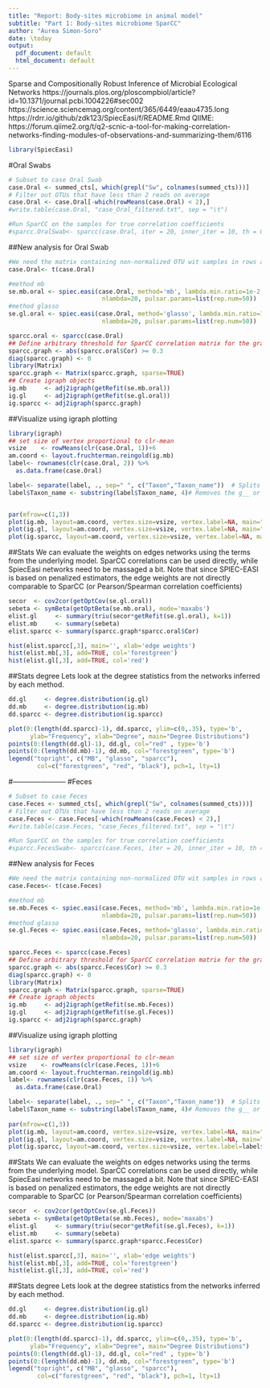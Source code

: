 ```yaml
---
title: "Report: Body-sites microbiome in animal model"
subtitle: "Part 1: Body-sites microbiome SparCC"
author: "Aurea Simon-Soro"
date: \today
output:
  pdf_document: default
  html_document: default
---
```



Sparse and Compositionally Robust Inference of Microbial Ecological Networks
https://journals.plos.org/ploscompbiol/article?id=10.1371/journal.pcbi.1004226#sec002
https://science.sciencemag.org/content/365/6449/eaau4735.long
https://rdrr.io/github/zdk123/SpiecEasi/f/README.Rmd
QIIME: https://forum.qiime2.org/t/q2-scnic-a-tool-for-making-correlation-networks-finding-modules-of-observations-and-summarizing-them/6116

```r
library(SpiecEasi)

```

#Oral Swabs
```r

# Subset to case Oral Swab
case.Oral <- summed_cts[, which(grepl("Sw", colnames(summed_cts)))]
# Filter out OTUs that have less than 2 reads on average
case.Oral <- case.Oral[-which(rowMeans(case.Oral) < 2),]
#write.table(case.Oral, "case_Oral_filtered.txt", sep = "\t")
```


```r
#Run SparCC on the samples for true correlation coefficients
#sparcc.OralSwab<- sparcc(case.Oral, iter = 20, inner_iter = 10, th = 0.1)
```

##New analysis for Oral Swab
```r
#We need the matrix containing non-normalized OTU wit samples in rows and feature OTU in columns
case.Oral<- t(case.Oral)

#method mb
se.mb.oral <- spiec.easi(case.Oral, method='mb', lambda.min.ratio=1e-2,
                          nlambda=20, pulsar.params=list(rep.num=50))
#method glasso
se.gl.oral <- spiec.easi(case.Oral, method='glasso', lambda.min.ratio=1e-2,
                          nlambda=20, pulsar.params=list(rep.num=50))

sparcc.oral <- sparcc(case.Oral)
## Define arbitrary threshold for SparCC correlation matrix for the graph
sparcc.graph <- abs(sparcc.oral$Cor) >= 0.3
diag(sparcc.graph) <- 0
library(Matrix)
sparcc.graph <- Matrix(sparcc.graph, sparse=TRUE)
## Create igraph objects
ig.mb     <- adj2igraph(getRefit(se.mb.oral))
ig.gl     <- adj2igraph(getRefit(se.gl.oral))
ig.sparcc <- adj2igraph(sparcc.graph)
```

##Visualize using igraph plotting
```r
library(igraph)
## set size of vertex proportional to clr-mean
vsize    <- rowMeans(clr(case.Oral, 1))+6
am.coord <- layout.fruchterman.reingold(ig.mb)
label<- rownames(clr(case.Oral, 2)) %>%
  as.data.frame(case.Oral)

label<- separate(label, ., sep=" ", c("Taxon","Taxon_name"))  # Splits the taxon name column by the 'space' into "Taxon" and "Taxon_name"
label$Taxon_name <- substring(label$Taxon_name, 4)# Removes the g__ or f__ in the Taxon_name column


par(mfrow=c(1,3))
plot(ig.mb, layout=am.coord, vertex.size=vsize, vertex.label=NA, main="MB")
plot(ig.gl, layout=am.coord, vertex.size=vsize, vertex.label=NA, main="glasso")
plot(ig.sparcc, layout=am.coord, vertex.size=vsize, vertex.label=NA, main="sparcc", color=s$study_group)
```
##Stats
We can evaluate the weights on edges networks using the terms from the underlying model. SparCC correlations can be used directly, while SpiecEasi networks need to be massaged a bit. Note that since SPIEC-EASI is based on penalized estimators, the edge weights are not directly comparable to SparCC (or Pearson/Spearman correlation coefficients)
```r

secor  <- cov2cor(getOptCov(se.gl.oral))
sebeta <- symBeta(getOptBeta(se.mb.oral), mode='maxabs')
elist.gl     <- summary(triu(secor*getRefit(se.gl.oral), k=1))
elist.mb     <- summary(sebeta)
elist.sparcc <- summary(sparcc.graph*sparcc.oral$Cor)

hist(elist.sparcc[,3], main='', xlab='edge weights')
hist(elist.mb[,3], add=TRUE, col='forestgreen')
hist(elist.gl[,3], add=TRUE, col='red')
```

##Stats degree
Lets look at the degree statistics from the networks inferred by each method.
```r
dd.gl     <- degree.distribution(ig.gl)
dd.mb     <- degree.distribution(ig.mb)
dd.sparcc <- degree.distribution(ig.sparcc)

plot(0:(length(dd.sparcc)-1), dd.sparcc, ylim=c(0,.35), type='b',
      ylab="Frequency", xlab="Degree", main="Degree Distributions")
points(0:(length(dd.gl)-1), dd.gl, col="red" , type='b')
points(0:(length(dd.mb)-1), dd.mb, col="forestgreen", type='b')
legend("topright", c("MB", "glasso", "sparcc"),
        col=c("forestgreen", "red", "black"), pch=1, lty=1)
```

#-----------------------
#Feces
```r

# Subset to case Feces 
case.Feces <- summed_cts[, which(grepl("Sw", colnames(summed_cts)))]
# Filter out OTUs that have less than 2 reads on average
case.Feces <- case.Feces[-which(rowMeans(case.Feces) < 2),]
#write.table(case.Feces, "case_Feces_filtered.txt", sep = "\t")
```


```r
#Run SparCC on the samples for true correlation coefficients
#sparcc.FecesSwab<- sparcc(case.Feces, iter = 20, inner_iter = 10, th = 0.1)
```

##New analysis for Feces
```r
#We need the matrix containing non-normalized OTU wit samples in rows and feature OTU in columns
case.Feces<- t(case.Feces)

#method mb
se.mb.Feces <- spiec.easi(case.Feces, method='mb', lambda.min.ratio=1e-2,
                          nlambda=20, pulsar.params=list(rep.num=50))
#method glasso
se.gl.Feces <- spiec.easi(case.Feces, method='glasso', lambda.min.ratio=1e-2,
                          nlambda=20, pulsar.params=list(rep.num=50))

sparcc.Feces <- sparcc(case.Feces)
## Define arbitrary threshold for SparCC correlation matrix for the graph
sparcc.graph <- abs(sparcc.Feces$Cor) >= 0.3
diag(sparcc.graph) <- 0
library(Matrix)
sparcc.graph <- Matrix(sparcc.graph, sparse=TRUE)
## Create igraph objects
ig.mb     <- adj2igraph(getRefit(se.mb.Feces))
ig.gl     <- adj2igraph(getRefit(se.gl.Feces))
ig.sparcc <- adj2igraph(sparcc.graph)
```

##Visualize using igraph plotting
```r
library(igraph)
## set size of vertex proportional to clr-mean
vsize    <- rowMeans(clr(case.Feces, 1))+6
am.coord <- layout.fruchterman.reingold(ig.mb)
label<- rownames(clr(case.Feces, 1)) %>%
  as.data.frame(case.Oral)

label<- separate(label, ., sep=" ", c("Taxon","Taxon_name"))  # Splits the taxon name column by the 'space' into "Taxon" and "Taxon_name"
label$Taxon_name <- substring(label$Taxon_name, 4)# Removes the g__ or f__ in the Taxon_name column
  
par(mfrow=c(1,3))
plot(ig.mb, layout=am.coord, vertex.size=vsize, vertex.label=NA, main="MB")
plot(ig.gl, layout=am.coord, vertex.size=vsize, vertex.label=NA, main="glasso")
plot(ig.sparcc, layout=am.coord, vertex.size=vsize, vertex.label=label$Taxon_name, main="sparcc")
```
##Stats
We can evaluate the weights on edges networks using the terms from the underlying model. SparCC correlations can be used directly, while SpiecEasi networks need to be massaged a bit. Note that since SPIEC-EASI is based on penalized estimators, the edge weights are not directly comparable to SparCC (or Pearson/Spearman correlation coefficients)
```r

secor  <- cov2cor(getOptCov(se.gl.Feces))
sebeta <- symBeta(getOptBeta(se.mb.Feces), mode='maxabs')
elist.gl     <- summary(triu(secor*getRefit(se.gl.Feces), k=1))
elist.mb     <- summary(sebeta)
elist.sparcc <- summary(sparcc.graph*sparcc.Feces$Cor)

hist(elist.sparcc[,3], main='', xlab='edge weights')
hist(elist.mb[,3], add=TRUE, col='forestgreen')
hist(elist.gl[,3], add=TRUE, col='red')
```

##Stats degree
Lets look at the degree statistics from the networks inferred by each method.
```r
dd.gl     <- degree.distribution(ig.gl)
dd.mb     <- degree.distribution(ig.mb)
dd.sparcc <- degree.distribution(ig.sparcc)

plot(0:(length(dd.sparcc)-1), dd.sparcc, ylim=c(0,.35), type='b',
      ylab="Frequency", xlab="Degree", main="Degree Distributions")
points(0:(length(dd.gl)-1), dd.gl, col="red" , type='b')
points(0:(length(dd.mb)-1), dd.mb, col="forestgreen", type='b')
legend("topright", c("MB", "glasso", "sparcc"),
        col=c("forestgreen", "red", "black"), pch=1, lty=1)
```
